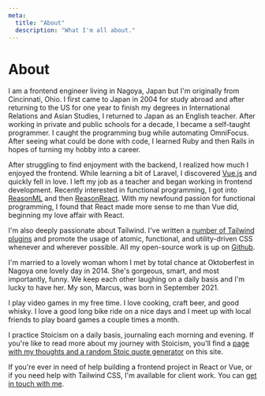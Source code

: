 ```yaml
---
meta:
  title: "About"
  description: "What I'm all about."
---
```


# About

I am a frontend engineer living in Nagoya, Japan but I'm originally from
Cincinnati, Ohio. I first came to Japan in 2004 for study abroad and after
returning to the US for one year to finish my degrees in International
Relations and Asian Studies, I returned to Japan as an English teacher. After
working in private and public schools for a decade, I became a self-taught
programmer. I caught the programming bug while automating
OmniFocus. After seeing what could be done with code, I learned
Ruby and then Rails in hopes of turning my hobby into a career.

After struggling to find enjoyment with the backend, I realized how much I
enjoyed the frontend. While learning a bit of Laravel, I discovered
[Vue.js](https://vuejs.org) and quickly fell in love. I left my job as a
teacher and began working in frontend development. Recently interested in
functional programming, I got into [ReasonML](https://reasonml.github.io) and
then [ReasonReact](https://reasonml.github.io/reason-react/). With my newfound
passion for functional programming, I found that React made more sense to me
than Vue did, beginning my love affair with React.

I'm also deeply passionate about Tailwind. I've written a [number of Tailwind
plugins](https://github.com/brandonpittman/tailwindcss-plugin-fancy) and
promote the usage of atomic, functional, and utility-driven CSS whenever and
wherever possible. All my open-source work is up on
[Github](https://github.com/brandonpittman).

I'm married to a lovely woman whom I met by total chance at Oktoberfest in
Nagoya one lovely day in 2014. She's gorgeous, smart, and most importantly,
funny. We keep each other laughing on a daily basis and I'm lucky to have her.
My son, Marcus, was born in September 2021.

I play video games in my free time. I love cooking, craft beer, and good
whisky. I love a good long bike ride on a nice days and I meet up with local
friends to play board games a couple times a month.

I practice Stoicism on a daily basis, journaling each morning and evening. If
you're like to read more about my journey with Stoicism, you'll find a [page
with my thoughts and a random Stoic quote generator](/stoic) on this site.

If you're ever in need of help building a frontend project in React or Vue, or
if you need help with Tailwind CSS, I'm available for client work. You can [get
in touch with me](emailto:hey@blp.is).
